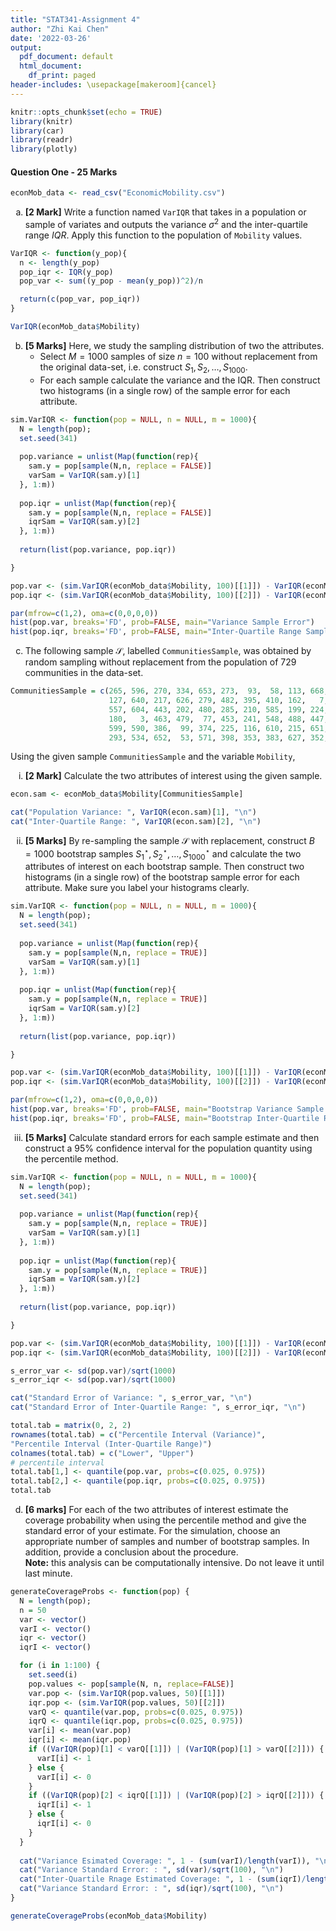 ```yaml
---
title: "STAT341-Assignment 4"
author: "Zhi Kai Chen"
date: '2022-03-26'
output:
  pdf_document: default
  html_document:
    df_print: paged
header-includes: \usepackage[makeroom]{cancel}
---
```


```r
knitr::opts_chunk$set(echo = TRUE)
library(knitr)
library(car)
library(readr)
library(plotly)

```
#### Question One - 25 Marks

```r
econMob_data <- read_csv("EconomicMobility.csv")
```

a) **[2 Mark]** Write a function named `VarIQR` that takes in a population or sample of variates and outputs the variance $\sigma^2$ and the inter-quartile range $IQR$. Apply this function to the population of `Mobility` values.

```r
VarIQR <- function(y_pop){
  n <- length(y_pop)
  pop_iqr <- IQR(y_pop)
  pop_var <- sum((y_pop - mean(y_pop))^2)/n

  return(c(pop_var, pop_iqr))
}

VarIQR(econMob_data$Mobility)
```


b)  **[5 Marks]** Here, we study the sampling distribution of two the attributes.
    - Select $M=1000$ samples of size $n=100$ without replacement from the original data-set, i.e. construct  $S_1,S_2,\ldots,S_{1000}$.
    - For each sample calculate the variance and the IQR. Then construct two histograms (in a single row) of the sample error for each attribute.
    
```r
sim.VarIQR <- function(pop = NULL, n = NULL, m = 1000){
  N = length(pop);
  set.seed(341)
  
  pop.variance = unlist(Map(function(rep){
    sam.y = pop[sample(N,n, replace = FALSE)]
    varSam = VarIQR(sam.y)[1]
  }, 1:m))
  
  pop.iqr = unlist(Map(function(rep){
    sam.y = pop[sample(N,n, replace = FALSE)]
    iqrSam = VarIQR(sam.y)[2]
  }, 1:m))
  
  return(list(pop.variance, pop.iqr))

}

pop.var <- (sim.VarIQR(econMob_data$Mobility, 100)[[1]]) - VarIQR(econMob_data$Mobility)[1]
pop.iqr <- (sim.VarIQR(econMob_data$Mobility, 100)[[2]]) - VarIQR(econMob_data$Mobility)[2]

par(mfrow=c(1,2), oma=c(0,0,0,0))
hist(pop.var, breaks='FD', prob=FALSE, main="Variance Sample Error")
hist(pop.iqr, breaks='FD', prob=FALSE, main="Inter-Quartile Range Sample Error")


```

c) The following sample $\mathcal{S}$, labelled `CommunitiesSample`, was obtained by random sampling without replacement from the population of 
729 communities in the data-set.
```r
CommunitiesSample = c(265, 596, 270, 334, 653, 273,  93,  58, 113, 668, 235, 243, 703, 672, 411, 231, 723, 
                      127, 640, 217, 626, 279, 482, 395, 410, 162,   7, 603,  28, 100,  68, 141, 593, 564,
                      557, 604, 443, 202, 480, 285, 210, 585, 199, 224, 577, 551, 464, 611, 292, 649,  80,
                      180,   3, 463, 479,  77, 453, 241, 548, 488, 447, 396, 124, 552, 340, 615,  63, 380,
                      599, 590, 386,  99, 374, 225, 116, 610, 215, 651,  55, 563, 562, 122, 476, 355,  36,
                      293, 534, 652,  53, 571, 398, 353, 383, 627, 352, 377, 537, 151, 392,  51)
```
Using the given sample `CommunitiesSample` and the variable `Mobility`,

   i) **[2 Mark]** Calculate the two attributes of interest using the given sample.
   
```r
econ.sam <- econMob_data$Mobility[CommunitiesSample]

cat("Population Variance: ", VarIQR(econ.sam)[1], "\n")
cat("Inter-Quartile Range: ", VarIQR(econ.sam)[2], "\n")
```

   ii) **[5 Marks]** By re-sampling the sample $\mathcal{S}$ with replacement, construct $B=1000$ bootstrap samples $S_1^\star,S_2^\star,\ldots,S_{1000}^\star$ and calculate the two attributes of interest on each bootstrap sample. Then construct two histograms (in a single row) of the bootstrap sample error for each attribute. Make sure you label your histograms clearly.
   
```r

sim.VarIQR <- function(pop = NULL, n = NULL, m = 1000){
  N = length(pop);
  set.seed(341)
  
  pop.variance = unlist(Map(function(rep){
    sam.y = pop[sample(N,n, replace = TRUE)]
    varSam = VarIQR(sam.y)[1]
  }, 1:m))
  
  pop.iqr = unlist(Map(function(rep){
    sam.y = pop[sample(N,n, replace = TRUE)]
    iqrSam = VarIQR(sam.y)[2]
  }, 1:m))
  
  return(list(pop.variance, pop.iqr))

}

pop.var <- (sim.VarIQR(econMob_data$Mobility, 100)[[1]]) - VarIQR(econMob_data$Mobility)[1]
pop.iqr <- (sim.VarIQR(econMob_data$Mobility, 100)[[2]]) - VarIQR(econMob_data$Mobility)[2]

par(mfrow=c(1,2), oma=c(0,0,0,0))
hist(pop.var, breaks='FD', prob=FALSE, main="Bootstrap Variance Sample Error")
hist(pop.iqr, breaks='FD', prob=FALSE, main="Bootstrap Inter-Quartile Range Sample Error")

```


   iii) **[5 Marks]** Calculate standard errors for each sample estimate and then construct a 95% confidence interval for the population quantity using the percentile method. 
   
```r
sim.VarIQR <- function(pop = NULL, n = NULL, m = 1000){
  N = length(pop);
  set.seed(341)
  
  pop.variance = unlist(Map(function(rep){
    sam.y = pop[sample(N,n, replace = TRUE)]
    varSam = VarIQR(sam.y)[1]
  }, 1:m))
  
  pop.iqr = unlist(Map(function(rep){
    sam.y = pop[sample(N,n, replace = TRUE)]
    iqrSam = VarIQR(sam.y)[2]
  }, 1:m))
  
  return(list(pop.variance, pop.iqr))

}

pop.var <- (sim.VarIQR(econMob_data$Mobility, 100)[[1]]) - VarIQR(econMob_data$Mobility)[1]
pop.iqr <- (sim.VarIQR(econMob_data$Mobility, 100)[[2]]) - VarIQR(econMob_data$Mobility)[2]

s_error_var <- sd(pop.var)/sqrt(1000)
s_error_iqr <- sd(pop.var)/sqrt(1000)

cat("Standard Error of Variance: ", s_error_var, "\n")
cat("Standard Error of Inter-Quartile Range: ", s_error_iqr, "\n")
```


```r
total.tab = matrix(0, 2, 2)
rownames(total.tab) = c("Percentile Interval (Variance)",
"Percentile Interval (Inter-Quartile Range)")
colnames(total.tab) = c("Lower", "Upper")
# percentile interval
total.tab[1,] <- quantile(pop.var, probs=c(0.025, 0.975))
total.tab[2,] <- quantile(pop.iqr, probs=c(0.025, 0.975))
total.tab
```

d) **[6 marks]** For each of the two attributes of interest estimate the coverage probability when using the percentile method and give the standard error of your estimate. For the simulation, choose an appropriate number of samples and number of bootstrap samples. In addition, provide a conclusion about the procedure.\
**Note:** this analysis can be computationally intensive. Do not leave it until last minute.

```r
generateCoverageProbs <- function(pop) {
  N = length(pop);
  n = 50
  var <- vector()
  varI <- vector()
  iqr <- vector()
  iqrI <- vector()

  for (i in 1:100) {
    set.seed(i)
    pop.values <- pop[sample(N, n, replace=FALSE)]
    var.pop <- (sim.VarIQR(pop.values, 50)[[1]])
    iqr.pop <- (sim.VarIQR(pop.values, 50)[[2]])
    varQ <- quantile(var.pop, probs=c(0.025, 0.975))
    iqrQ <- quantile(iqr.pop, probs=c(0.025, 0.975))
    var[i] <- mean(var.pop)
    iqr[i] <- mean(iqr.pop)
    if ((VarIQR(pop)[1] < varQ[[1]]) | (VarIQR(pop)[1] > varQ[[2]])) {
      varI[i] <- 1
    } else {
      varI[i] <- 0
    }
    if ((VarIQR(pop)[2] < iqrQ[[1]]) | (VarIQR(pop)[2] > iqrQ[[2]])) {
      iqrI[i] <- 1
    } else {
      iqrI[i] <- 0
    }
  }
  
  cat("Variance Esimated Coverage: ", 1 - (sum(varI)/length(varI)), "\n")
  cat("Variance Standard Error: : ", sd(var)/sqrt(100), "\n")
  cat("Inter-Quartile Rnage Estimated Coverage: ", 1 - (sum(iqrI)/length(iqrI)), "\n")
  cat("Variance Standard Error: : ", sd(iqr)/sqrt(100), "\n")
}

generateCoverageProbs(econMob_data$Mobility)
```